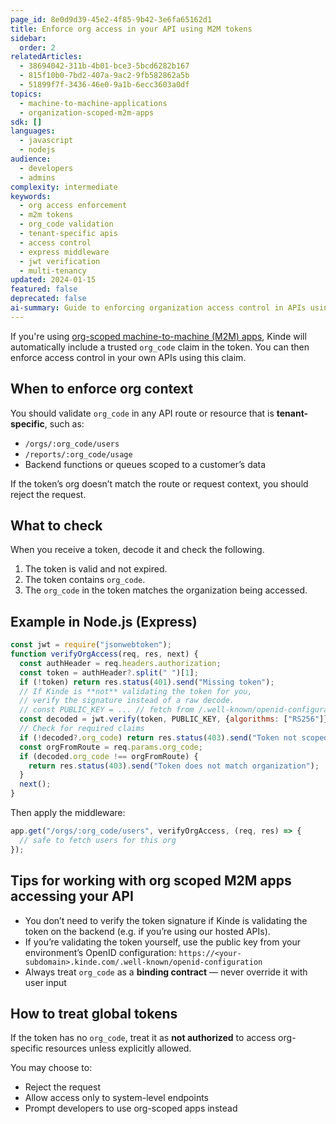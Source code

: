 ```yaml
---
page_id: 8e0d9d39-45e2-4f85-9b42-3e6fa65162d1
title: Enforce org access in your API using M2M tokens
sidebar:
  order: 2
relatedArticles:
  - 38694042-311b-4b01-bce3-5bcd6282b167
  - 815f10b0-7bd2-407a-9ac2-9fb582862a5b
  - 51899f7f-3436-46e0-9a1b-6ecc3603a0df
topics:
  - machine-to-machine-applications
  - organization-scoped-m2m-apps
sdk: []
languages:
  - javascript
  - nodejs
audience:
  - developers
  - admins
complexity: intermediate
keywords:
  - org access enforcement
  - m2m tokens
  - org_code validation
  - tenant-specific apis
  - access control
  - express middleware
  - jwt verification
  - multi-tenancy
updated: 2024-01-15
featured: false
deprecated: false
ai-summary: Guide to enforcing organization access control in APIs using M2M tokens including org_code validation, Express middleware examples, and multi-tenant security best practices.
---
```


If you're using [org-scoped machine-to-machine (M2M) apps](/machine-to-machine-applications/organization-scoped-m2m-apps/m2m-applications-for-organizations/), Kinde will automatically include a trusted `org_code` claim in the token. You can then enforce access control in your own APIs using this claim.

## When to enforce org context

You should validate `org_code` in any API route or resource that is **tenant-specific**, such as:

- `/orgs/:org_code/users`
- `/reports/:org_code/usage`
- Backend functions or queues scoped to a customer’s data

If the token’s org doesn’t match the route or request context, you should reject the request.

## What to check

When you receive a token, decode it and check the following.

1. The token is valid and not expired.
2. The token contains `org_code`.
3. The `org_code` in the token matches the organization being accessed.

## Example in Node.js (Express)

```js
const jwt = require("jsonwebtoken");
function verifyOrgAccess(req, res, next) {
  const authHeader = req.headers.authorization;
  const token = authHeader?.split(" ")[1];
  if (!token) return res.status(401).send("Missing token");
  // If Kinde is **not** validating the token for you,
  // verify the signature instead of a raw decode.
  // const PUBLIC_KEY = ... // fetch from /.well-known/openid-configuration
  const decoded = jwt.verify(token, PUBLIC_KEY, {algorithms: ["RS256"]});
  // Check for required claims
  if (!decoded?.org_code) return res.status(403).send("Token not scoped to an organization");
  const orgFromRoute = req.params.org_code;
  if (decoded.org_code !== orgFromRoute) {
    return res.status(403).send("Token does not match organization");
  }
  next();
}
```

Then apply the middleware:

```js
app.get("/orgs/:org_code/users", verifyOrgAccess, (req, res) => {
  // safe to fetch users for this org
});
```

## Tips for working with org scoped M2M apps accessing your API

- You don’t need to verify the token signature if Kinde is validating the token on the backend (e.g. if you’re using our hosted APIs).
- If you’re validating the token yourself, use the public key from your environment’s OpenID configuration:
  `https://<your-subdomain>.kinde.com/.well-known/openid-configuration`
- Always treat `org_code` as a **binding contract** — never override it with user input

## How to treat global tokens

If the token has no `org_code`, treat it as **not authorized** to access org-specific resources unless explicitly allowed.

You may choose to:

- Reject the request
- Allow access only to system-level endpoints
- Prompt developers to use org-scoped apps instead
